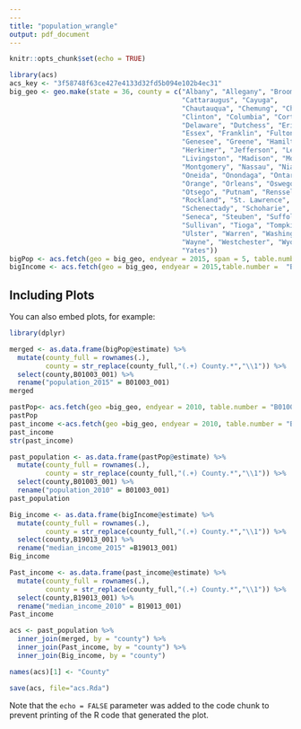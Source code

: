 ```yaml
---
---
title: "population_wrangle"
output: pdf_document
---
```



```r
knitr::opts_chunk$set(echo = TRUE)
```

```r
library(acs)
acs_key <- "3f58748f63ce427e4133d32fd5b094e102b4ec31"
big_geo <- geo.make(state = 36, county = c("Albany", "Allegany", "Broome",
                                           "Cattaraugus", "Cayuga",
                                           "Chautauqua", "Chemung", "Chenango",
                                           "Clinton", "Columbia", "Cortland",
                                           "Delaware", "Dutchess", "Erie",
                                           "Essex", "Franklin", "Fulton",
                                           "Genesee", "Greene", "Hamilton",
                                           "Herkimer", "Jefferson", "Lewis",
                                           "Livingston", "Madison", "Monroe",
                                           "Montgomery", "Nassau", "Niagara",
                                           "Oneida", "Onondaga", "Ontario",
                                           "Orange", "Orleans", "Oswego",
                                           "Otsego", "Putnam", "Rensselaer",
                                           "Rockland", "St. Lawrence", "Saratoga",
                                           "Schenectady", "Schoharie", "Schuyler",
                                           "Seneca", "Steuben", "Suffolk",
                                           "Sullivan", "Tioga", "Tompkins",
                                           "Ulster", "Warren", "Washington",
                                           "Wayne", "Westchester", "Wyoming",
                                           "Yates"))
bigPop <- acs.fetch(geo = big_geo, endyear = 2015, span = 5, table.number ="B01003", key = acs_key)
bigIncome <- acs.fetch(geo = big_geo, endyear = 2015,table.number =  "B19013", key = acs_key)
```

## Including Plots

You can also embed plots, for example:


```r
library(dplyr)

merged <- as.data.frame(bigPop@estimate) %>% 
  mutate(county_full = rownames(.),
         county = str_replace(county_full,"(.+) County.*","\\1")) %>% 
  select(county,B01003_001) %>% 
  rename("population_2015" = B01003_001) 
merged
```

```r
pastPop<- acs.fetch(geo =big_geo, endyear = 2010, table.number = "B01003", key = acs_key)
pastPop
past_income <-acs.fetch(geo =big_geo, endyear = 2010, table.number = "B19013", key = acs_key)
past_income
str(past_income)
```

```r
past_population <- as.data.frame(pastPop@estimate) %>% 
  mutate(county_full = rownames(.),
         county = str_replace(county_full,"(.+) County.*","\\1")) %>% 
  select(county,B01003_001) %>% 
  rename("population_2010" = B01003_001) 
past_population
```

```r
Big_income <- as.data.frame(bigIncome@estimate) %>% 
  mutate(county_full = rownames(.),
         county = str_replace(county_full,"(.+) County.*","\\1")) %>% 
  select(county,B19013_001) %>% 
  rename("median_income_2015" =B19013_001) 
Big_income

Past_income <- as.data.frame(past_income@estimate) %>% 
  mutate(county_full = rownames(.),
         county = str_replace(county_full,"(.+) County.*","\\1")) %>% 
  select(county,B19013_001) %>% 
  rename("median_income_2010" = B19013_001) 
Past_income
```

```r
acs <- past_population %>%
  inner_join(merged, by = "county") %>%
  inner_join(Past_income, by = "county") %>%
  inner_join(Big_income, by = "county") 

names(acs)[1] <- "County"
```

```r
save(acs, file="acs.Rda")
```

Note that the `echo = FALSE` parameter was added to the code chunk to prevent printing of the R code that generated the plot.
